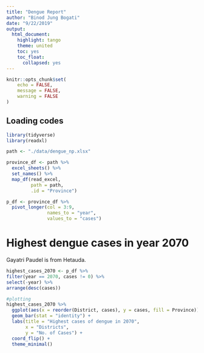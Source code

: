 ---
title: "Dengue Report"
author: "Binod Jung Bogati"
date: "9/22/2019"
output:
  html_document:
    highlight: tango
    theme: united
    toc: yes
    toc_float:
      collapsed: yes
---


```{r setup, include=FALSE}
knitr::opts_chunk$set(
	echo = FALSE,
	message = FALSE,
	warning = FALSE
)
```

## Loading codes

```{r}
library(tidyverse)
library(readxl)
```


```{r}
path <- "./data/dengue_np.xlsx"

province_df <- path %>% 
  excel_sheets() %>% 
  set_names() %>% 
  map_df(read_excel, 
         path = path, 
         .id = "Province")

p_df <- province_df %>% 
  pivot_longer(col = 3:9, 
               names_to = "year", 
               values_to = "cases")
```

# Highest dengue cases in year 2070

Gayatri Paudel is from Hetauda.

```{r}
highest_cases_2070 <- p_df %>%
filter(year == 2070, cases != 0) %>% 
select(-year) %>% 
arrange(desc(cases))

#plotting
highest_cases_2070 %>% 
  ggplot(aes(x = reorder(District, cases), y = cases, fill = Province)) +
  geom_bar(stat = "identity") +
  labs(title = "Highest cases of dengue in 2070", 
       x = "Districts", 
       y = "No. of Cases") +
  coord_flip() +
  theme_minimal()


```